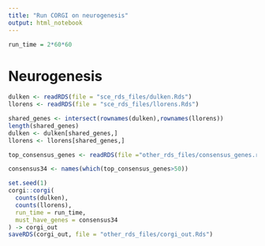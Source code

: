 ```yaml
---
title: "Run CORGI on neurogenesis"
output: html_notebook
---
```




```r
run_time = 2*60*60
```

# Neurogenesis

```r
dulken <- readRDS(file = "sce_rds_files/dulken.Rds")
llorens <- readRDS(file = "sce_rds_files/llorens.Rds")

shared_genes <- intersect(rownames(dulken),rownames(llorens))
length(shared_genes)
dulken <- dulken[shared_genes,]
llorens <- llorens[shared_genes,]

top_consensus_genes <- readRDS(file ="other_rds_files/consensus_genes.rds")

consensus34 <- names(which(top_consensus_genes>50))

set.seed(1)
corgi::corgi(
  counts(dulken),
  counts(llorens),
  run_time = run_time,
  must_have_genes = consensus34
) -> corgi_out
saveRDS(corgi_out, file = "other_rds_files/corgi_out.Rds")

```